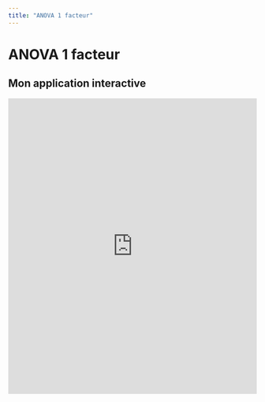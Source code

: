 ```yaml
---
title: "ANOVA 1 facteur"
---
```


# ANOVA 1 facteur

## Mon application interactive

<iframe src="https://jmiron.shinyapps.io/ANOVA/"
        width="100%" height="600" frameborder="0"></iframe>